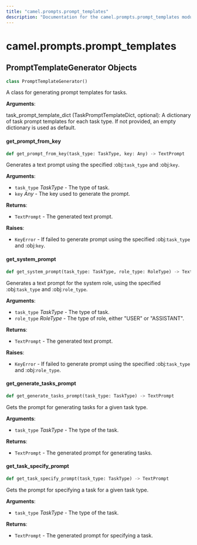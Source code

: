 ```yaml
---
title: "camel.prompts.prompt_templates"
description: "Documentation for the camel.prompts.prompt_templates module"
---
```


<a id="camel.prompts.prompt_templates"></a>

# camel.prompts.prompt\_templates

<a id="camel.prompts.prompt_templates.PromptTemplateGenerator"></a>

## PromptTemplateGenerator Objects

```python
class PromptTemplateGenerator()
```

A class for generating prompt templates for tasks.

**Arguments**:

  task_prompt_template_dict (TaskPromptTemplateDict, optional):
  A dictionary of task prompt templates for each task type. If not
  provided, an empty dictionary is used as default.

<a id="camel.prompts.prompt_templates.PromptTemplateGenerator.get_prompt_from_key"></a>

#### get\_prompt\_from\_key

```python
def get_prompt_from_key(task_type: TaskType, key: Any) -> TextPrompt
```

Generates a text prompt using the specified :obj:`task_type` and
:obj:`key`.

**Arguments**:

- `task_type` _TaskType_ - The type of task.
- `key` _Any_ - The key used to generate the prompt.
  

**Returns**:

- `TextPrompt` - The generated text prompt.
  

**Raises**:

- `KeyError` - If failed to generate prompt using the specified
  :obj:`task_type` and :obj:`key`.

<a id="camel.prompts.prompt_templates.PromptTemplateGenerator.get_system_prompt"></a>

#### get\_system\_prompt

```python
def get_system_prompt(task_type: TaskType, role_type: RoleType) -> TextPrompt
```

Generates a text prompt for the system role, using the specified
:obj:`task_type` and :obj:`role_type`.

**Arguments**:

- `task_type` _TaskType_ - The type of task.
- `role_type` _RoleType_ - The type of role, either "USER" or
  "ASSISTANT".
  

**Returns**:

- `TextPrompt` - The generated text prompt.
  

**Raises**:

- `KeyError` - If failed to generate prompt using the specified
  :obj:`task_type` and :obj:`role_type`.

<a id="camel.prompts.prompt_templates.PromptTemplateGenerator.get_generate_tasks_prompt"></a>

#### get\_generate\_tasks\_prompt

```python
def get_generate_tasks_prompt(task_type: TaskType) -> TextPrompt
```

Gets the prompt for generating tasks for a given task type.

**Arguments**:

- `task_type` _TaskType_ - The type of the task.
  

**Returns**:

- `TextPrompt` - The generated prompt for generating tasks.

<a id="camel.prompts.prompt_templates.PromptTemplateGenerator.get_task_specify_prompt"></a>

#### get\_task\_specify\_prompt

```python
def get_task_specify_prompt(task_type: TaskType) -> TextPrompt
```

Gets the prompt for specifying a task for a given task type.

**Arguments**:

- `task_type` _TaskType_ - The type of the task.
  

**Returns**:

- `TextPrompt` - The generated prompt for specifying a task.

